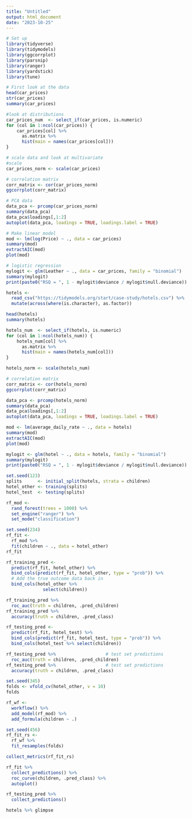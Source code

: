 ```yaml
---
title: "Untitled"
output: html_document
date: "2023-10-25"
---
```


```r
# Set up
library(tidyverse)
library(tidymodels)
library(ggcorrplot)
library(parsnip)
library(ranger)
library(yardstick)
library(tune)
```

```r
# First look at the data
head(car_prices)
str(car_prices)
summary(car_prices)
```
```r
#look at distributions
car_prices_num  <- select_if(car_prices, is.numeric)
for (col in 1:ncol(car_prices)) {
    car_prices[col] %>% 
      as.matrix %>% 
      hist(main = names(car_prices[col]))
}
```

```r
# scale data and look at multivariate
#scale
car_prices_norm <- scale(car_prices)

# correlation matrix
corr_matrix <- cor(car_prices_norm)
ggcorrplot(corr_matrix)
```
```r
# PCA data
data_pca <- prcomp(car_prices_norm)
summary(data_pca)
data_pca$loadings[,1:2]
autoplot(data_pca, loadings = TRUE, loadings.label = TRUE)
```
```r
# Make linear model
mod <- lm(log(Price) ~ ., data = car_prices)
summary(mod)
extractAIC(mod)
plot(mod)
```

```r
# logistic regression
mylogit <- glm(Leather ~ ., data = car_prices, family = "binomial")
summary(mylogit)
print(paste0("RSQ = ", 1 - mylogit$deviance / mylogit$null.deviance))
```
```r
hotels <- 
  read_csv("https://tidymodels.org/start/case-study/hotels.csv") %>%
  mutate(across(where(is.character), as.factor))
```
```r
head(hotels)
summary(hotels)
```
```r
hotels_num  <- select_if(hotels, is.numeric)
for (col in 1:ncol(hotels_num)) {
    hotels_num[col] %>% 
      as.matrix %>% 
      hist(main = names(hotels_num[col]))
}

hotels_norm <- scale(hotels_num)

# correlation matrix
corr_matrix <- cor(hotels_norm)
ggcorrplot(corr_matrix)
```

```r
data_pca <- prcomp(hotels_norm)
summary(data_pca)
data_pca$loadings[,1:2]
autoplot(data_pca, loadings = TRUE, loadings.label = TRUE)
```

```r
mod <- lm(average_daily_rate ~ ., data = hotels)
summary(mod)
extractAIC(mod)
plot(mod)
```
```r
mylogit <- glm(hotel ~ ., data = hotels, family = "binomial")
summary(mylogit)
print(paste0("RSQ = ", 1 - mylogit$deviance / mylogit$null.deviance))
```
```r
set.seed(123)
splits      <- initial_split(hotels, strata = children)
hotel_other <- training(splits)
hotel_test  <- testing(splits)
```

```r
rf_mod <- 
  rand_forest(trees = 1000) %>% 
  set_engine("ranger") %>% 
  set_mode("classification")
```

```r
set.seed(234)
rf_fit <- 
  rf_mod %>% 
  fit(children ~ ., data = hotel_other)
rf_fit
```
```r
rf_training_pred <- 
  predict(rf_fit, hotel_other) %>% 
  bind_cols(predict(rf_fit, hotel_other, type = "prob")) %>% 
  # Add the true outcome data back in
  bind_cols(hotel_other %>% 
              select(children))

rf_training_pred %>%                
  roc_auc(truth = children, .pred_children)
rf_training_pred %>%                
  accuracy(truth = children, .pred_class)
```
```r
rf_testing_pred <- 
  predict(rf_fit, hotel_test) %>% 
  bind_cols(predict(rf_fit, hotel_test, type = "prob")) %>% 
  bind_cols(hotel_test %>% select(children))
```

```r
rf_testing_pred %>%                   # test set predictions
  roc_auc(truth = children, .pred_children)
rf_testing_pred %>%                   # test set predictions
  accuracy(truth = children, .pred_class)

```

```r
set.seed(345)
folds <- vfold_cv(hotel_other, v = 10)
folds
```
```r
rf_wf <- 
  workflow() %>%
  add_model(rf_mod) %>%
  add_formula(children ~ .)

set.seed(456)
rf_fit_rs <- 
  rf_wf %>% 
  fit_resamples(folds)
```

```r
collect_metrics(rf_fit_rs)
```

```r
rf_fit %>%
  collect_predictions() %>% 
  roc_curve(children, .pred_class) %>% 
  autoplot()
```
```r
rf_testing_pred %>%
  collect_predictions()
```
```r
hotels %>% glimpse
```






